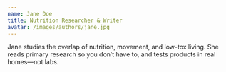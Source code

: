 ```yaml
---
name: Jane Doe
title: Nutrition Researcher & Writer
avatar: /images/authors/jane.jpg
---
```


Jane studies the overlap of nutrition, movement, and low-tox living. She reads primary research so you don’t have to, and tests products in real homes—not labs.
